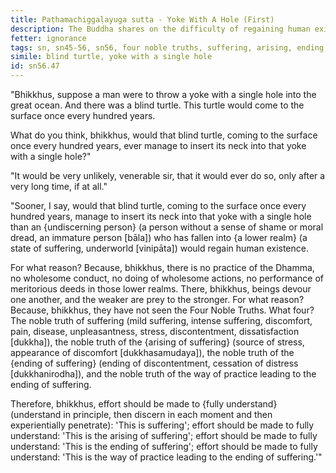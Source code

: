 ```yaml
---
title: Paṭhamachiggaḷayuga sutta - Yoke With A Hole (First)
description: The Buddha shares on the difficulty of regaining human existence for an undiscerning person who has fallen into a lower realm.
fetter: ignorance
tags: sn, sn45-56, sn56, four noble truths, suffering, arising, ending, way of practice, path, simile, yoke, hole, blind turtle, lower realms
simile: blind turtle, yoke with a single hole
id: sn56.47
---
```


"Bhikkhus, suppose a man were to throw a yoke with a single hole into the great ocean. And there was a blind turtle. This turtle would come to the surface once every hundred years.

What do you think, bhikkhus, would that blind turtle, coming to the surface once every hundred years, ever manage to insert its neck into that yoke with a single hole?"

"It would be very unlikely, venerable sir, that it would ever do so, only after a very long time, if at all."

"Sooner, I say, would that blind turtle, coming to the surface once every hundred years, manage to insert its neck into that yoke with a single hole than an \{undiscerning person} (a person without a sense of shame or moral dread, an immature person [bāla]) who has fallen into \{a lower realm} (a state of suffering, underworld [vinipāta]) would regain human existence.

For what reason? Because, bhikkhus, there is no practice of the Dhamma, no wholesome conduct, no doing of wholesome actions, no performance of meritorious deeds in those lower realms. There, bhikkhus, beings devour one another, and the weaker are prey to the stronger. For what reason? Because, bhikkhus, they have not seen the Four Noble Truths. What four? The noble truth of suffering (mild suffering, intense suffering, discomfort, pain, disease, unpleasantness, stress, discontentment, dissatisfaction [dukkha]), the noble truth of the \{arising of suffering} (source of stress, appearance of discomfort [dukkhasamudaya]), the noble truth of the \{ending of suffering} (ending of discontentment, cessation of distress [dukkhanirodha]), and the noble truth of the way of practice leading to the ending of suffering.

Therefore, bhikkhus, effort should be made to \{fully understand} (understand in principle, then discern in each moment and then experientially penetrate): 'This is suffering';
effort should be made to fully understand: 'This is the arising of suffering';
effort should be made to fully understand: 'This is the ending of suffering';
effort should be made to fully understand: 'This is the way of practice leading to the ending of suffering.'"